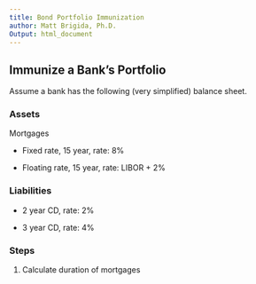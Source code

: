 ```yaml
---
title: Bond Portfolio Immunization
author: Matt Brigida, Ph.D.
Output: html_document
---
```


## Immunize a Bank's Portfolio

Assume a bank has the following (very simplified) balance sheet.  

### Assets

Mortgages

-  Fixed rate, 15 year, rate: 8\% 

-  Floating rate, 15 year, rate: LIBOR + 2%

### Liabilities

-  2 year CD, rate: 2\%

-  3 year CD, rate: 4\%

### Steps

1.  Calculate duration of mortgages
